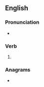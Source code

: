 ==English==

===Pronunciation===
* {{IPA|/kɹuːnz/|lang=en}}

===Verb===
{{head|en|verb form}}

# {{en-third-person singular of|croon}}

===Anagrams===
* {{anagrams|en|Corson|Cronos|r'coons|roscón}}